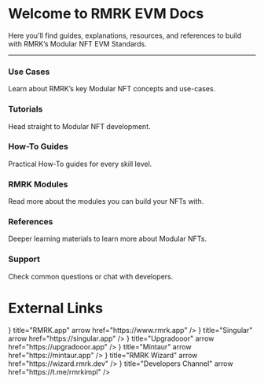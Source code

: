 

# Welcome to RMRK EVM Docs

Here you'll find guides, explanations, resources, and references to build with RMRK’s Modular NFT EVM Standards.

----

<style jsx>{`
    .features-container {
      margin: 8rem 0 0;
      padding: 4rem 0;
    }
    .features-container .content-container {
      margin-top: -8rem;
    }
  `}</style>

<div className="features-container">
  <div className="content-container">
    <Features>
      <Feature index={0} href="/use-cases/character-progression">
        <h3>Use Cases</h3>
        <p className='mr-6'>Learn about RMRK’s key Modular NFT concepts and use-cases.</p>
      </Feature>
      <Feature index={1} href="/tutorials/multiasset-journey/part-1">
        <h3>Tutorials</h3>
        <p className='mr-6'>Head straight to Modular NFT development.</p>
      </Feature>
      <Feature index={2} href="/quick-start">
        <h3>How-To Guides</h3>
        <p className='mr-6'>Practical How-To guides for every skill level.</p>
      </Feature>      
      <Feature index={3} href="/modules-overview">
        <h3>RMRK Modules</h3>
        <p className='mr-6'>Read more about the modules you can build your NFTs with.</p>
      </Feature>
      <Feature index={4} href="/implementations">
        <h3>References</h3>
        <p className='mr-6'>Deeper learning materials to learn more about Modular NFTs.</p>
      </Feature>
      <Feature index={5} href="/faq">
        <h3>Support</h3>
        <p className='mr-6'>Check common questions or chat with developers.</p>
      </Feature>              
    </Features>
  </div>
</div>


# External Links

<Cards>
  <Card
    icon={<Image src="/images/landing/rmrk.png" width={25} height={25} />}
    title="RMRK.app"
    arrow
    href="https://www.rmrk.app"
  />
  <Card
    icon={<Image src="/images/landing/singular.png" width={25} height={25} />}
    title="Singular"
    arrow
    href="https://singular.app"
  />  
  <Card
    icon={<Image src="/images/landing/upgradoor.png" width={25} height={25} />}
    title="Upgradooor"
    arrow
    href="https://upgradooor.app"
  />   
  <Card
    icon={<Image src="/images/landing/mintaur.png" width={25} height={25} />}
    title="Mintaur"
    arrow
    href="https://mintaur.app"
  />  
  <Card
    icon={<Image src="/images/landing/wizard.png" width={25} height={25} />}
    title="RMRK Wizard"
    arrow
    href="https://wizard.rmrk.dev"
  /> 
  <Card
    icon={
      <svg
        xmlns="http://www.w3.org/2000/svg"
        x="0px"
        y="0px"
        width="24"
        height="24"
        viewBox="0 0 50 50"
        fill="currentColor"
      >
        <path d="M46.137,6.552c-0.75-0.636-1.928-0.727-3.146-0.238l-0.002,0C41.708,6.828,6.728,21.832,5.304,22.445	c-0.259,0.09-2.521,0.934-2.288,2.814c0.208,1.695,2.026,2.397,2.248,2.478l8.893,3.045c0.59,1.964,2.765,9.21,3.246,10.758	c0.3,0.965,0.789,2.233,1.646,2.494c0.752,0.29,1.5,0.025,1.984-0.355l5.437-5.043l8.777,6.845l0.209,0.125	c0.596,0.264,1.167,0.396,1.712,0.396c0.421,0,0.825-0.079,1.211-0.237c1.315-0.54,1.841-1.793,1.896-1.935l6.556-34.077	C47.231,7.933,46.675,7.007,46.137,6.552z M22,32l-3,8l-3-10l23-17L22,32z"></path>
      </svg>}
    title="Developers Channel"
    arrow
    href="https://t.me/rmrkimpl"
  />         
</Cards>